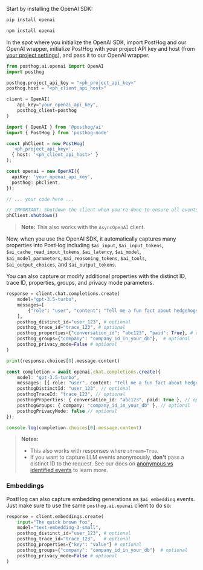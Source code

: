 Start by installing the OpenAI SDK:

<MultiLanguage>

```bash file=Python
pip install openai
```

```bash file=TypeScript
npm install openai
```

</MultiLanguage>

In the spot where you initialize the OpenAI SDK, import PostHog and our OpenAI wrapper, initialize PostHog with your project API key and host (from [your project settings](https://us.posthog.com/settings/project)), and pass it to our OpenAI wrapper.

<MultiLanguage>

```python
from posthog.ai.openai import OpenAI
import posthog

posthog.project_api_key = "<ph_project_api_key>"
posthog.host = "<ph_client_api_host>"

client = OpenAI(
    api_key="your_openai_api_key",
    posthog_client=posthog
)
```

```ts
import { OpenAI } from '@posthog/ai'
import { PostHog } from 'posthog-node'

const phClient = new PostHog(
  '<ph_project_api_key>',
  { host: '<ph_client_api_host>' }
);

const openai = new OpenAI({
  apiKey: 'your_openai_api_key',
  posthog: phClient,
});

// ... your code here ...

// IMPORTANT: Shutdown the client when you're done to ensure all events are sent
phClient.shutdown()
```

</MultiLanguage>

> **Note:** This also works with the `AsyncOpenAI` client. 

Now, when you use the OpenAI SDK, it automatically captures many properties into PostHog including `$ai_input`, `$ai_input_tokens`, `$ai_cache_read_input_tokens`, `$ai_latency`, `$ai_model`, `$ai_model_parameters`, `$ai_reasoning_tokens`, `$ai_tools`, `$ai_output_choices`, and `$ai_output_tokens`.

You can also capture or modify additional properties with the distinct ID, trace ID, properties, groups, and privacy mode parameters.

<MultiLanguage>

```python
response = client.chat.completions.create(
    model="gpt-3.5-turbo",
    messages=[
        {"role": "user", "content": "Tell me a fun fact about hedgehogs"}
    ],
    posthog_distinct_id="user_123", # optional
    posthog_trace_id="trace_123", # optional
    posthog_properties={"conversation_id": "abc123", "paid": True}, # optional
    posthog_groups={"company": "company_id_in_your_db"},  # optional 
    posthog_privacy_mode=False # optional
)

print(response.choices[0].message.content)
```

```ts
const completion = await openai.chat.completions.create({
    model: "gpt-3.5-turbo",
    messages: [{ role: "user", content: "Tell me a fun fact about hedgehogs" }],
    posthogDistinctId: "user_123", // optional
    posthogTraceId: "trace_123", // optional
    posthogProperties: { conversation_id: "abc123", paid: true }, // optional
    posthogGroups: { company: "company_id_in_your_db" }, // optional 
    posthogPrivacyMode: false // optional
});

console.log(completion.choices[0].message.content)
```

</MultiLanguage>

> **Notes:** 
> - This also works with responses where `stream=True`.
> - If you want to capture LLM events anonymously, **don't** pass a distinct ID to the request. See our docs on [anonymous vs identified events](/docs/data/anonymous-vs-identified-events) to learn more. 

### Embeddings

PostHog can also capture embedding generations as `$ai_embedding` events. Just make sure to use the same `posthog.ai.openai` client to do so:

```python
response = client.embeddings.create(
    input="The quick brown fox",
    model="text-embedding-3-small",
    posthog_distinct_id="user_123", # optional
    posthog_trace_id="trace_123",   # optional
    posthog_properties={"key": "value"} # optional
    posthog_groups={"company": "company_id_in_your_db"}  # optional 
    posthog_privacy_mode=False # optional
)
```